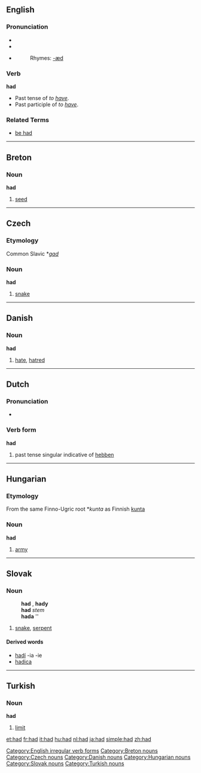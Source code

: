 ==English==

{{rank|it|for|as|16|had|you|not|be}}

=== Pronunciation ===
*{{SAMPA||/"h{d/}}
*{{IPA||/'hæd/}}
*{{audio|en-us-had.ogg|Audio (US)}}
*:Rhymes: [[Rhymes:English:-æd|-æd]]

===Verb===
[[Category:English irregular verb forms]]
'''had'''
* Past tense of ''to [[have]]''.
* Past participle of ''to [[have]]''.

===Related Terms===
*[[be had]]


----

==Breton==
===Noun===
'''had'''

# [[seed]]


----

==Czech==
===Etymology===
Common Slavic *''[[gad]]''
===Noun===
'''had''' {{m}}

# [[snake]]

----

==Danish==
===Noun===
'''had'''

# [[hate]], [[hatred]]


----

==Dutch==
===Pronunciation===
*{{IPA|/'hat/}}

===Verb form===
'''had'''

# past tense singular indicative of [[hebben]]


----

==Hungarian==
===Etymology===
From the same Finno-Ugric root *''kunta'' as Finnish [[kunta]]
===Noun===
'''had'''

#[[army]]


----

==Slovak==
===Noun===
:'''had''' {{m}}, '''hady''' {{p}}
:'''had''' ''stem''
:'''hada''' ''{{gensg}}
:{{decpat}} {{dub}}

#[[snake]], [[serpent]]

====Derived words====
*[[hadí]] -ia -ie
*[[hadica#Slovak|hadica]] {{f}}


----

==Turkish==
===Noun===
'''had'''

# [[limit]]

[[Category:Breton nouns]]
[[Category:Czech nouns]]
[[Category:Danish nouns]]
[[Category:Hungarian nouns]]
[[Category:Slovak nouns]]
[[Category:Turkish nouns]]

[[et:had]]
[[fr:had]]
[[it:had]]
[[hu:had]]
[[nl:had]]
[[ja:had]]
[[simple:had]]
[[zh:had]]